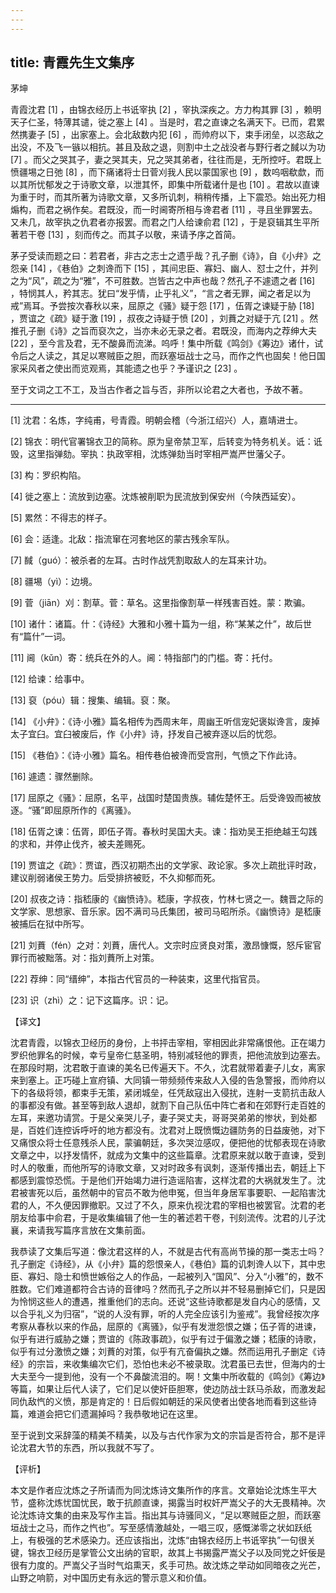```yaml
---
---
---
```

title: 青霞先生文集序
---




茅坤

青霞沈君 [1] ，由锦衣经历上书诋宰执 [2] ，宰执深疾之。方力构其罪 [3] ，赖明天子仁圣，特薄其谴，徙之塞上 [4] 。当是时，君之直谏之名满天下。已而，君累然携妻子 [5] ，出家塞上。会北敌数内犯 [6] ，而帅府以下，束手闭垒，以恣敌之出没，不及飞一镞以相抗。甚且及敌之退，则割中土之战没者与野行者之馘以为功 [7] 。而父之哭其子，妻之哭其夫，兄之哭其弟者，往往而是，无所控吁。君既上愤疆埸之日弛 [8] ，而下痛诸将士日菅刈我人民以蒙国家也 [9] ，数呜咽欷歔，而以其所忧郁发之于诗歌文章，以泄其怀，即集中所载诸什是也 [10] 。君故以直谏为重于时，而其所著为诗歌文章，又多所讥刺，稍稍传播，上下震恐。始出死力相煽构，而君之祸作矣。君既没，而一时阃寄所相与谗君者 [11] ，寻且坐罪罢去。又未几，故宰执之仇君者亦报罢。而君之门人给谏俞君 [12] ，于是裒辑其生平所著若干卷 [13] ，刻而传之。而其子以敬，来请予序之首简。

茅子受读而题之曰：若君者，非古之志士之遗乎哉？孔子删《诗》，自《小弁》之怨亲 [14] ，《巷伯》之刺谗而下 [15] ，其间忠臣、寡妇、幽人、怼士之什，并列之为“风”，疏之为“雅”，不可胜数。岂皆古之中声也哉？然孔子不遽遗之者 [16] ，特悯其人，矜其志。犹曰“发乎情，止乎礼义”，“言之者无罪，闻之者足以为戒”焉耳。予尝按次春秋以来，屈原之《骚》疑于怨 [17] ，伍胥之谏疑于胁 [18] ，贾谊之《疏》疑于激 [19] ，叔夜之诗疑于愤 [20] ，刘蕡之对疑于亢 [21] 。然推孔子删《诗》之旨而裒次之，当亦未必无录之者。君既没，而海内之荐绅大夫 [22] ，至今言及君，无不酸鼻而流涕。呜呼！集中所载《鸣剑》《筹边》诸什，试令后之人读之，其足以寒贼臣之胆，而跃塞垣战士之马，而作之忾也固矣！他日国家采风者之使出而览观焉，其能遗之也乎？予谨识之 [23] 。

至于文词之工不工，及当古作者之旨与否，非所以论君之大者也，予故不著。



* * *



[1] 沈君：名炼，字纯甫，号青霞。明朝会稽（今浙江绍兴）人，嘉靖进士。

[2] 锦衣：明代官署锦衣卫的简称。原为皇帝禁卫军，后转变为特务机关。诋：诋毁，这里指弹劾。宰执：执政宰相，沈炼弹劾当时宰相严嵩严世藩父子。

[3] 构：罗织构陷。

[4] 徙之塞上：流放到边塞。沈炼被削职为民流放到保安州（今陕西延安）。

[5] 累然：不得志的样子。

[6] 会：适逢。北敌：指流窜在河套地区的蒙古残余军队。

[7] 馘（guó）：被杀者的左耳。古时作战凭割取敌人的左耳来计功。

[8] 疆埸（yì）：边境。

[9] 菅（jiān）刈：割草。菅：草名。这里指像割草一样残害百姓。蒙：欺骗。

[10] 诸什：诸篇。什：《诗经》大雅和小雅十篇为一组，称“某某之什”，故后世有“篇什”一词。

[11] 阃（kǔn）寄：统兵在外的人。阃：特指部门的门槛。寄：托付。

[12] 给谏：给事中。

[13] 裒（póu）辑：搜集、编辑。裒：聚。

[14] 《小弁》：《诗·小雅》篇名相传为西周末年，周幽王听信宠妃褒姒谗言，废掉太子宜臼。宜臼被废后，作《小弁》诗，抒发自己被弃逐以后的忧怨。

[15] 《巷伯》：《诗·小雅》篇名。相传巷伯被谗而受宫刑，气愤之下作此诗。

[16] 遽遗：骤然删除。

[17] 屈原之《骚》：屈原，名平，战国时楚国贵族。辅佐楚怀王。后受谗毁而被放逐。“骚”即屈原所作的《离骚》。

[18] 伍胥之谏：伍胥，即伍子胥。春秋时吴国大夫。谏：指劝吴王拒绝越王勾践的求和，并停止伐齐，被夫差赐死。

[19] 贾谊之《疏》：贾谊，西汉初期杰出的文学家、政论家。多次上疏批评时政，建议削弱诸侯王势力。后受排挤被贬，不久抑郁而死。

[20] 叔夜之诗：指嵇康的《幽愤诗》。嵇康，字叔夜，竹林七贤之一。魏晋之际的文学家、思想家、音乐家。因不满司马氏集团，被司马昭所杀。《幽愤诗》是嵇康被捕后在狱中所写。

[21] 刘蕡（fén）之对：刘蕡，唐代人。文宗时应贤良对策，激昂慷慨，怒斥宦官罪行而被黜落。对：指刘蕡所上对策。

[22] 荐绅：同“缙绅”，本指古代官员的一种装束，这里代指官员。

[23] 识（zhì）之：记下这篇序。识：记。

【译文】

沈君青霞，以锦衣卫经历的身份，上书抨击宰相，宰相因此非常痛恨他。正在竭力罗织他罪名的时候，幸亏皇帝仁慈圣明，特别减轻他的罪责，把他流放到边塞去。在那段时期，沈君敢于直谏的美名已传遍天下。不久，沈君就带着妻子儿女，离家来到塞上。正巧碰上宣府镇、大同镇一带频频传来敌人入侵的告急警报，而帅府以下的各级将领，都束手无策，紧闭城垒，任凭敌寇出入侵扰，连射一支箭抗击敌人的事都没有做。甚至等到敌人退却，就割下自己队伍中阵亡者和在郊野行走百姓的左耳，来邀功请赏。于是父亲哭儿子，妻子哭丈夫，哥哥哭弟弟的惨状，到处都是，百姓们连控诉呼吁的地方都没有。沈君对上既愤慨边疆防务的日益废弛，对下又痛恨众将士任意残杀人民，蒙骗朝廷，多次哭泣感叹，便把他的忧郁表现在诗歌文章之中，以抒发情怀，就成为文集中的这些篇章。沈君原来就以敢于直谏，受到时人的敬重，而他所写的诗歌文章，又对时政多有讽刺，逐渐传播出去，朝廷上下都感到震惊恐慌。于是他们开始竭力进行造谣陷害，这样沈君的大祸就发生了。沈君被害死以后，虽然朝中的官员不敢为他申冤，但当年身居军事要职、一起陷害沈君的人，不久便因罪撤职。又过了不久，原来仇视沈君的宰相也被罢官。沈君的老朋友给事中俞君，于是收集编辑了他一生的著述若干卷，刊刻流传。沈君的儿子沈襄，来请我写篇序言放在文集前面。

我恭读了文集后写道：像沈君这样的人，不就是古代有高尚节操的那一类志士吗？孔子删定《诗经》，从《小弁》篇的怨恨亲人，《巷伯》篇的讥刺谗人以下，其中忠臣、寡妇、隐士和愤世嫉俗之人的作品，一起被列入“国风”、分入“小雅”的，数不胜数。它们难道都符合古诗的音律吗？然而孔子之所以并不轻易删掉它们，只是因为怜悯这些人的遭遇，推重他们的志向。还说“这些诗歌都是发自内心的感情，又以合乎礼义为归宿”，“说的人没有罪，听的人完全应该引为鉴戒”。我曾经按次序考察从春秋以来的作品，屈原的《离骚》，似乎有发泄怨恨之嫌；伍子胥的进谏，似乎有进行威胁之嫌；贾谊的《陈政事疏》，似乎有过于偏激之嫌；嵇康的诗歌，似乎有过分激愤之嫌；刘蕡的对策，似乎有亢奋偏执之嫌。然而运用孔子删定《诗经》的宗旨，来收集编次它们，恐怕也未必不被录取。沈君虽已去世，但海内的士大夫至今一提到他，没有一个不鼻酸流泪的。啊！文集中所收载的《鸣剑》《筹边》等篇，如果让后代人读了，它们足以使奸臣胆寒，使边防战士跃马杀敌，而激发起同仇敌忾的义愤，那是肯定的！日后假如朝廷的采风使者出使各地而看到这些诗篇，难道会把它们遗漏掉吗？我恭敬地记在这里。

至于说到文采辞藻的精美不精美，以及与古代作家为文的宗旨是否符合，那不是评论沈君大节的东西，所以我就不写了。

【评析】

本文是作者应沈炼之子所请而为同沈炼诗文集所作的序言。文章始论沈炼生平大节，盛称沈炼忧国忧民，敢于抗颜直谏，揭露当时权奸严嵩父子的大无畏精神。次论沈炼诗文集的由来及写作主旨。指出其与诗骚同义，“足以寒贼臣之胆，而跃塞垣战士之马，而作之忾也”。写至感情激越处，一唱三叹，感慨涕零之状如跃纸上，有极强的艺术感染力。还应该指出，沈炼“由锦衣经历上书诋宰执”一句很关键，锦衣卫经历是掌管公文出纳的官职，故其上书揭露严嵩父子以及同党之奸佞是很有力度的。严嵩父子当时气焰熏天，炙手可热。故沈炼之举动如同暗夜之光芒，山野之响箭，对中国历史有永远的警示意义和价值。